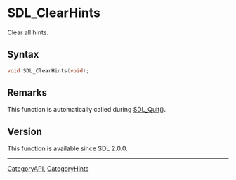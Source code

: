 = SDL_ClearHints =

Clear all hints.

== Syntax ==

<syntaxhighlight lang='c'>
void SDL_ClearHints(void);
</syntaxhighlight>

== Remarks ==

This function is automatically called during [[SDL_Quit]]().

== Version ==

This function is available since SDL 2.0.0.

----
[[CategoryAPI]], [[CategoryHints]]


